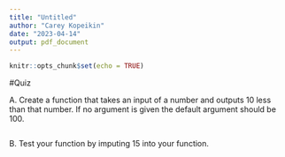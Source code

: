 ```yaml
---
title: "Untitled"
author: "Carey Kopeikin"
date: "2023-04-14"
output: pdf_document
---
```


```r
knitr::opts_chunk$set(echo = TRUE)
```


#Quiz

A. Create a function that takes an input of a number and outputs 10 less than that number. If no argument is given the default argument should be 100. 
```r

```

B. Test your function by imputing 15 into your function.
```r

```





